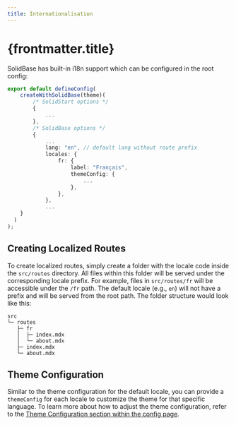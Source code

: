 ```yaml
---
title: Internationalisation
---
```


# {frontmatter.title}

SolidBase has built-in i18n support which can be configured in the root config:

```ts
export default defineConfig(
	createWithSolidBase(theme)(
		/* SolidStart options */
		{
			...
		},
		/* SolidBase options */
		{
			...
			lang: "en", // default lang without route prefix
			locales: {
				fr: {
					label: "Français",
					themeConfig: {
						...
					},
				},
			},
			...
    }
  )
);
```

## Creating Localized Routes

To create localized routes, simply create a folder with the locale code inside the `src/routes` directory. All files within this folder will be served under the corresponding locale prefix. For example, files in `src/routes/fr` will be accessible under the `/fr` path. The default locale (e.g., `en`) will not have a prefix and will be served from the root path. The folder structure would look like this:

```
src
└─ routes
   ├─ fr
   │  ├─ index.mdx
   │  └─ about.mdx
   ├─ index.mdx
   └─ about.mdx
```

## Theme Configuration

Similar to the theme configuration for the default locale, you can provide a `themeConfig` for each locale to customize the theme for that specific language. To learn more about how to adjust the theme configuration, refer to the [Theme Configuration section within the config page](/guide/config#theme-configuration).